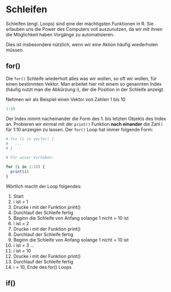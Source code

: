 # Schleifen

Schleifen (engl. Loops) sind eine der mächtigsten Funktionen in R. Sie erlauben uns die Power des Computers voll auszunutzen, da wir mit ihnen die Möglichkeit haben Vorgänge zu automatisieren. 

Dies ist insbesondere nützlich, wenn wir eine Aktion häufig wiederholen müssen.

## for() 

Die `for() ` Schleife wiederholt alles was wir wollen, so oft wir wollen, für einen bestimmten Vektor. Man arbeitet hier mit einem so genannten Index (häufig nutzt man die Abkürzung i), der die Position in der Schleife anzeigt.

Nehmen wir als Beispiel einen Vektor von Zahlen 1 bis 10

```r
1:10
```

Der Index nimmt nacheinander die Form des 1. bis letzten Objekts des Index an. Probieren wir einmal mit der `print()` Funktion **nach einander** die Zahl i für 1:10 anzeigen zu lassen. Der `for()` Loop hat immer folgende Form:

```r
# for (i in vector) {
#   ...
# }

# Für unser Vorhaben:

for (i in 1:10) {
  print(i)
}
```

Wörtlich macht der Loop folgendes:

1. Start
2. i ist = 1
3. Drucke i mit der Funktion print()
4. Durchlauf der Schleife fertig
5. Beginn die Schleife von Anfang solange 1 nicht = 10 ist
6. i ist = 2
7. Drucke i mit der Funktion print()
8. Durchlauf der Schleife fertig
9. Beginn die Schleife von Anfang solange 1 nicht = 10 ist
10. i ist = 3
...
40. i ist = 10
41. Drucke i mit der Funktion print()
42. Durchlauf der Schleife fertig
43. i = 10, Ende des for() Loops

## if() 